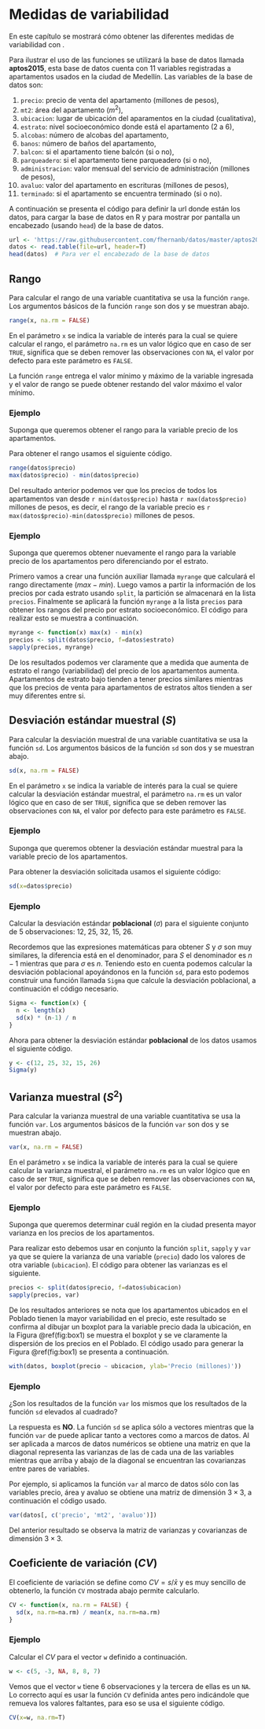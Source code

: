 # Medidas de variabilidad \label{varia}

En este capítulo se mostrará cómo obtener las diferentes medidas de variabilidad con \proglang{R}.

Para ilustrar el uso de las funciones se utilizará la base de datos llamada __aptos2015__, esta base de datos cuenta con 11 variables registradas a apartamentos usados en la ciudad de Medellín. Las variables de la base de datos son: 

1. `precio`: precio de venta del apartamento (millones de pesos),
2. `mt2`: área del apartamento ($m^2$),
3. `ubicacion`: lugar de ubicación del aparamentos en la ciudad (cualitativa),
4. `estrato`: nivel socioeconómico donde está el apartamento (2 a 6),
5. `alcobas`: número de alcobas del apartamento,
6. `banos`: número de baños del apartamento,
7. `balcon`: si el apartamento tiene balcón (si o no),
8. `parqueadero`: si el apartamento tiene parqueadero (si o no),
9. `administracion`: valor mensual del servicio de administración (millones de pesos),
10. `avaluo`: valor del apartamento en escrituras (millones de pesos),
11. `terminado`: si el apartamento se encuentra terminado (si o no).

A continuación se presenta el código para definir la url donde están los datos, para cargar la base de datos en R y para mostrar por pantalla un encabezado (usando `head`) de la base de datos.

```r
url <- 'https://raw.githubusercontent.com/fhernanb/datos/master/aptos2015'
datos <- read.table(file=url, header=T)
head(datos)  # Para ver el encabezado de la base de datos
```

## Rango \index{rango} \index{range}
Para calcular el rango de una variable cuantitativa se usa la función `range`. Los argumentos básicos de la función `range` son dos y se muestran abajo.

```r
range(x, na.rm = FALSE)
```

En el parámetro `x` se indica la variable de interés para la cual se quiere calcular el rango, el parámetro `na.rm` es un valor lógico que en caso de ser `TRUE`, significa que se deben remover las observaciones con `NA`, el valor por defecto para este parámetro es `FALSE`.

La función `range` entrega el valor mínimo y máximo de la variable ingresada y el valor de rango se puede obtener restando del valor máximo el valor mínimo.


### Ejemplo {-}
Suponga que queremos obtener el rango para la variable precio de los apartamentos.

Para obtener el rango usamos el siguiente código.

```r
range(datos$precio)
max(datos$precio) - min(datos$precio)
```
Del resultado anterior podemos ver que los precios de todos los apartamentos van desde `r min(datos$precio)` hasta `r max(datos$precio)` millones de pesos, es decir, el rango de la variable precio es `r max(datos$precio)-min(datos$precio)` millones de pesos.

### Ejemplo {-}
Suponga que queremos obtener nuevamente el rango para la variable precio de los apartamentos pero diferenciando por el estrato.

Primero vamos a crear una función auxiliar llamada `myrange` que calculará el rango directamente ($max - min$). Luego vamos a partir la información de los precios por cada estrato usando `split`, la partición se almacenará en la lista `precios`. Finalmente se aplicará la función `myrange` a la lista `precios` para obtener los rangos del precio por estrato socioeconómico. El código para realizar esto se muestra a continuación.

```r
myrange <- function(x) max(x) - min(x)
precios <- split(datos$precio, f=datos$estrato)
sapply(precios, myrange)
```
De los resultados podemos ver claramente que a medida que aumenta de estrato el rango (variabilidad) del precio de los apartamentos aumenta. Apartamentos de estrato bajo tienden a tener precios similares mientras que los precios de venta para apartamentos de estratos altos tienden a ser muy diferentes entre si.

## Desviación estándar muestral ($S$) \index{desviación} \index{sd}

Para calcular la desviación muestral de una variable cuantitativa se usa la función `sd`. Los argumentos básicos de la función `sd` son dos y se muestran abajo.

```r
sd(x, na.rm = FALSE)
```

En el parámetro `x` se indica la variable de interés para la cual se quiere calcular la desviación estándar muestral, el parámetro `na.rm` es un valor lógico que en caso de ser `TRUE`, significa que se deben remover las observaciones con `NA`, el valor por defecto para este parámetro es `FALSE`.

### Ejemplo {-}
Suponga que queremos obtener la desviación estándar muestral para la variable precio de los apartamentos.

Para obtener la desviación solicitada usamos el siguiente código:

```r
sd(x=datos$precio)
```

### Ejemplo {-}
Calcular la desviación estándar __poblacional__ ($\sigma$) para el siguiente conjunto de 5 observaciones: 12, 25, 32, 15, 26.

Recordemos que las expresiones matemáticas para obtener $S$ y $\sigma$ son muy similares, la diferencia está en el denominador, para $S$ el denominador es $n-1$ mientras que para $\sigma$ es $n$. Teniendo esto en cuenta podemos calcular la desviación poblacional apoyándonos en la función `sd`, para esto podemos construir una función llamada `Sigma` que calcule la desviación poblacional, a continuación el código necesario.

```r
Sigma <- function(x) {
  n <- length(x)
  sd(x) * (n-1) / n
} 
```

Ahora para obtener la desviación estándar __poblacional__ de los datos usamos el siguiente código.

```r
y <- c(12, 25, 32, 15, 26)
Sigma(y)
```

## Varianza muestral ($S^2$) \index{varianza} \index{var}

Para calcular la varianza muestral de una variable cuantitativa se usa la función `var`. Los argumentos básicos de la función `var` son dos y se muestran abajo.

```r
var(x, na.rm = FALSE)
```

En el parámetro `x` se indica la variable de interés para la cual se quiere calcular la varianza muestral, el parámetro `na.rm` es un valor lógico que en caso de ser `TRUE`, significa que se deben remover las observaciones con `NA`, el valor por defecto para este parámetro es `FALSE`.


### Ejemplo {-}
Suponga que queremos determinar cuál región en la ciudad presenta mayor varianza en los precios de los apartamentos.

Para realizar esto debemos usar en conjunto la función `split`, `sapply` y `var` ya que se quiere la varianza de una variable (`precio`) dado los valores de otra variable (`ubicacion`). El código para obtener las varianzas es el siguiente.

```r
precios <- split(datos$precio, f=datos$ubicacion)
sapply(precios, var)
```

De los resultados anteriores se nota que los apartamentos ubicados en el Poblado tienen la mayor variabilidad en el precio, este resultado se confirma al dibujar un boxplot para la variable precio dada la ubicación, en la Figura \@ref(fig:box1) se muestra el boxplot y se ve claramente la dispersión de los precios en el Poblado. El código usado para generar la Figura \@ref(fig:box1) se presenta a continuación.

```r
with(datos, boxplot(precio ~ ubicacion, ylab='Precio (millones)'))
```

### Ejemplo {-}
¿Son los resultados de la función `var` los mismos que los resultados de la función `sd` elevados al cuadrado?

La respuesta es __NO__. La función `sd` se aplica sólo a vectores mientras que la función `var` de puede aplicar tanto a vectores como a marcos de datos. Al ser aplicada a marcos de datos numéricos se obtiene una matriz en que la diagonal representa las varianzas de las de cada una de las variables mientras que arriba y abajo de la diagonal se encuentran las covarianzas entre pares de variables.

Por ejemplo, si aplicamos la función `var` al marco de datos sólo con las variables precio, área y avaluo se obtiene una matriz de dimensión $3 \times 3$, a continuación el código usado.

```r
var(datos[, c('precio', 'mt2', 'avaluo')])
```

Del anterior resultado se observa la matriz de varianzas y covarianzas de dimensión $3 \times 3$.


## Coeficiente de variación ($CV$) \index{coeficiente de variación}

El coeficiente de variación se define como $CV=s/\bar{x}$ y es muy sencillo de obtenerlo, la función `CV` mostrada abajo permite calcularlo.

```r
CV <- function(x, na.rm = FALSE) {
  sd(x, na.rm=na.rm) / mean(x, na.rm=na.rm)
}
```

### Ejemplo {-}
Calcular el $CV$ para el vector `w` definido a continuación.

```r
w <- c(5, -3, NA, 8, 8, 7)
```

Vemos que el vector `w` tiene 6 observaciones y la tercera de ellas es un `NA`. Lo correcto aquí es usar la función `CV` definida antes pero indicándole que remueva los valores faltantes, para eso se usa el siguiente código.

```r
CV(x=w, na.rm=T)
```







